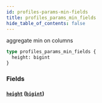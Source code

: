 ```yaml
---
id: profiles-params-min-fields
title: profiles_params_min_fields
hide_table_of_contents: false
---
```


aggregate min on columns

```graphql
type profiles_params_min_fields {
  height: bigint
}
```

### Fields

#### [`height`](#) ([`bigint`](../scalars/bigint))
